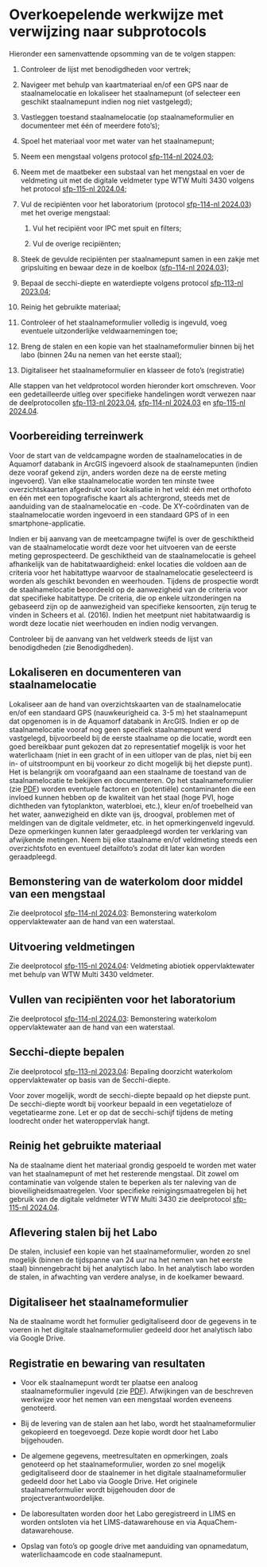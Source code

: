 # Overkoepelende werkwijze met verwijzing naar subprotocols

Hieronder een samenvattende opsomming van de te volgen stappen:

1.  Controleer de lijst met benodigdheden voor vertrek;

2.  Navigeer met behulp van kaartmateriaal en/of een GPS naar de staalnamelocatie en lokaliseer het staalnamepunt (of selecteer een geschikt staalnamepunt indien nog niet vastgelegd);

3.  Vastleggen toestand staalnamelocatie (op staalnameformulier en documenteer met één of meerdere foto’s);

4.  Spoel het materiaal voor met water van het staalnamepunt;

5.  Neem een mengstaal volgens protocol [sfp-114-nl 2024.03](../2024.03/index.html);

6.  Neem met de maatbeker een substaal van het mengstaal en voer de veldmeting uit met de digitale veldmeter type WTW Multi 3430 volgens het protocol [sfp-115-nl 2024.04](../index.html);

7.  Vul de recipiënten voor het laboratorium (protocol [sfp-114-nl 2024.03](../2024.03/index.html)) met het overige mengstaal:

    1.  Vul het recipiënt voor IPC met spuit en filters;

    2.  Vul de overige recipiënten;

8.  Steek de gevulde recipiënten per staalnamepunt samen in een zakje met gripsluiting en bewaar deze in de koelbox ([sfp-114-nl 2024.03](../2024.03/index.html));

9.  Bepaal de secchi-diepte en waterdiepte volgens protocol [sfp-113-nl 2023.04](../2023.04/index.html);

10. Reinig het gebruikte materiaal;

11. Controleer of het staalnameformulier volledig is ingevuld, voeg eventuele uitzonderlijke veldwaarnemingen toe;

12. Breng de stalen en een kopie van het staalnameformulier binnen bij het labo (binnen 24u na nemen van het eerste staal);

13. Digitaliseer het staalnameformulier en klasseer de foto’s (registratie)

Alle stappen van het veldprotocol worden hieronder kort omschreven.
Voor een gedetailleerde uitleg over specifieke handelingen wordt verwezen naar de deelprotocollen [sfp-113-nl 2023.04](../2023.04/index.html), [sfp-114-nl 2024.03](../2024.03/index.html) en [sfp-115-nl 2024.04](../2024.04/index.html).

## Voorbereiding terreinwerk

Voor de start van de veldcampagne worden de staalnamelocaties in de Aquamorf databank in ArcGIS ingevoerd alsook de staalnamepunten (indien deze vooraf gekend zijn, anders worden deze na de eerste meting ingevoerd).
Van elke staalnamelocatie worden ten minste twee overzichtskaarten afgedrukt voor lokalisatie in het veld: één met orthofoto en één met een topografische kaart als achtergrond, steeds met de aanduiding van de staalnamelocatie en -code.
De XY-coördinaten van de staalnamelocatie worden ingevoerd in een standaard GPS of in een smartphone-applicatie.

Indien er bij aanvang van de meetcampagne twijfel is over de geschiktheid van de staalnamelocatie wordt deze voor het uitvoeren van de eerste meting geprospecteerd.
De geschiktheid van de staalnamelocatie is geheel afhankelijk van de habitatwaardigheid: enkel locaties die voldoen aan de criteria voor het habitattype waarvoor de staalnamelocatie geselecteerd is worden als geschikt bevonden en weerhouden.
Tijdens de prospectie wordt de staalnamelocatie beoordeeld op de aanwezigheid van de criteria voor dat specifieke habitattype.
De criteria, die op enkele uitzonderingen na gebaseerd zijn op de aanwezigheid van specifieke kensoorten, zijn terug te vinden in Scheers et al. (2016).
Indien het meetpunt niet habitatwaardig is wordt deze locatie niet weerhouden en indien nodig vervangen.

Controleer bij de aanvang van het veldwerk steeds de lijst van benodigdheden (zie Benodigdheden).

## Lokaliseren en documenteren van staalnamelocatie

Lokaliseer aan de hand van overzichtskaarten van de staalnamelocatie en/of een standaard GPS (nauwkeurigheid ca. 3-5 m) het staalnamepunt dat opgenomen is in de Aquamorf databank in ArcGIS.
Indien er op de staalnamelocatie vooraf nog geen specifiek staalnamepunt werd vastgelegd, bijvoorbeeld bij de eerste staalname op die locatie, wordt een goed bereikbaar punt gekozen dat zo representatief mogelijk is voor het waterlichaam (niet in een gracht of in een uitloper van de plas, niet bij een in- of uitstroompunt en bij voorkeur zo dicht mogelijk bij het diepste punt).
Het is belangrijk om voorafgaand aan een staalname de toestand van de staalnamelocatie te bekijken en documenteren.
Op het staalnameformulier (zie [PDF](./media/Veldformulier_water.pdf)) worden eventuele factoren en (potentiële) contaminanten die een invloed kunnen hebben op de kwaliteit van het staal (hoge PVI, hoge dichtheden van fytoplankton, waterbloei, etc.), kleur en/of troebelheid van het water, aanwezigheid en dikte van ijs, droogval, problemen met of meldingen van de digitale veldmeter, etc. in het opmerkingenveld ingevuld.
Deze opmerkingen kunnen later geraadpleegd worden ter verklaring van afwijkende metingen.
Neem bij elke staalname en/of veldmeting steeds een overzichtsfoto en eventueel detailfoto's zodat dit later kan worden geraadpleegd.

## Bemonstering van de waterkolom door middel van een mengstaal

Zie deelprotocol [sfp-114-nl 2024.03](../2024.03/index.html): Bemonstering waterkolom oppervlaktewater aan de hand van een waterstaal.

## Uitvoering veldmetingen

Zie deelprotocol [sfp-115-nl 2024.04](../2024.04/index.html): Veldmeting abiotiek oppervlaktewater met behulp van WTW Multi 3430 veldmeter.

## Vullen van recipiënten voor het laboratorium

Zie deelprotocol [sfp-114-nl 2024.03](../2024.03/index.html): Bemonstering waterkolom oppervlaktewater aan de hand van een waterstaal.

## Secchi-diepte bepalen

Zie deelprotocol [sfp-113-nl 2023.04](../2023.04/index.html): Bepaling doorzicht waterkolom oppervlaktewater op basis van de Secchi-diepte.

Voor zover mogelijk, wordt de secchi-diepte bepaald op het diepste punt.
De secchi-diepte wordt bij voorkeur bepaald in een vegetatieloze of vegetatiearme zone.
Let er op dat de secchi-schijf tijdens de meting loodrecht onder het wateroppervlak hangt.

## Reinig het gebruikte materiaal

Na de staalname dient het materiaal grondig gespoeld te worden met water van het staalnamepunt of met het resterende mengstaal.
Dit zowel om contaminatie van volgende stalen te beperken als ter naleving van de bioveiligheidsmaatregelen.
Voor specifieke reinigingsmaatregelen bij het gebruik van de digitale veldmeter WTW Multi 3430 zie deelprotocol [sfp-115-nl 2024.04](../2024.04/index.html).

## Aflevering stalen bij het Labo

De stalen, inclusief een kopie van het staalnameformulier, worden zo snel mogelijk (binnen de tijdspanne van 24 uur na het nemen van het eerste staal) binnengebracht bij het analytisch labo.
In het analytisch labo worden de stalen, in afwachting van verdere analyse, in de koelkamer bewaard.

## Digitaliseer het staalnameformulier

Na de staalname wordt het formulier gedigitaliseerd door de gegevens in te voeren in het digitale staalnameformulier gedeeld door het analytisch labo via Google Drive.

## Registratie en bewaring van resultaten

-   Voor elk staalnamepunt wordt ter plaatse een analoog staalnameformulier ingevuld (zie [PDF](./media/Veldformulier_water.pdf)).
    Afwijkingen van de beschreven werkwijze voor het nemen van een mengstaal worden eveneens genoteerd.

-   Bij de levering van de stalen aan het labo, wordt het staalnameformulier gekopieerd en toegevoegd.
    Deze kopie wordt door het Labo bijgehouden.

-   De algemene gegevens, meetresultaten en opmerkingen, zoals genoteerd op het staalnameformulier, worden zo snel mogelijk gedigitaliseerd door de staalnemer in het digitale staalnameformulier gedeeld door het Labo via Google Drive.
    Het originele staalnameformulier wordt bijgehouden door de projectverantwoordelijke.

-   De laboresultaten worden door het Labo geregistreerd in LIMS en worden ontsloten via het LIMS-datawarehouse en via AquaChem-datawarehouse.

-   Opslag van foto's op google drive met aanduiding van opnamedatum, waterlichaamcode en code staalnamepunt.
